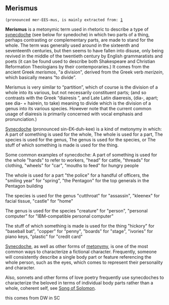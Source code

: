 == Merismus ==
 (pronounced mer-EES-mus, is mainly extracted from: [http://www.worldwidewords.org/qa/qa-mer1.htm]

'''Merismus'''  is a metonymic term used in rhetoric to describe a type of [[synecdoche]] (see below for synedoche) in which two parts of a thing, perhaps contrasting or complementary parts, are made to stand for the whole. The term was generally used around in the sixteenth and seventeenth centuries, but then seems to have fallen into disuse, only being revived in the middle of the twentieth century by English grammaratists and poets (it can be found used to describe both Shakespeare and Christian Reformation Theologians by their contemporaries.) It comes from the ancient Greek ''merismos'', "a division", derived from the Greek verb ''merizein'', which basically means “to divide”.

Merismus is very similar to “partition”, which of course is the division of a whole into its various, but not necessarily constituent parts; (and so contrasts with the Greek “diairesis ”, and Late Latin diaeresis, (dia-, apart; see dia- + hairein, to take) meaning to divide which is the division of a genus into its various species. However note that the current common usage of diairesis is primarily concerned with vocal emphasis and pronunciation.)


[[Synecdoche]] (pronounced sin-EK-duh-kee) is a kind of metonymy in which:
A part of something is used for the whole,
The whole is used for a part,
The species is used for the genus,
The genus is used for the species, or
The stuff of which something is made is used for the thing.

Some common examples of synecdoche:
A part of something is used for the whole 
"hands" to refer to workers, "head" for cattle, "threads" for clothing, "wheels" for "car", "mouths to feed" for hungry people

The whole is used for a part 
"the police" for a handful of officers, the "smiling year" for "spring", "the Pentagon" for the top generals in the Pentagon building

The species is used for the genus 
"cutthroat" for "assassin", "kleenex" for facial tissue, "castle" for "home"

The genus is used for the species 
"creature" for "person", "personal computer" for "IBM-compatible personal computer"

The stuff of which something is made is used for the thing 
"hickory" for "baseball bat", "copper" for "penny", "boards" for "stage", "ivories" for piano keys, "plastic" for "credit card"

[[Synecdoche]], as well as other forms of [[metonymy]], is one of the most common ways to characterize a fictional character. Frequently, someone will consistently describe a single body part or feature referencing the whole person, such as the eyes, which comes to represent their personality and character.

Also, sonnets and other forms of love poetry frequently use synecdoches to characterize the beloved in terms of individual body parts rather than a whole, coherent self, see [[Song of Solomon]].


this comes from DW in SC